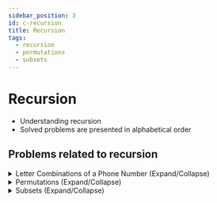 ```yaml
---
sidebar_position: 3 
id: c-recursion
title: Recursion
tags:
  - recursion
  - permutations
  - subsets
---
```



# Recursion

- Understanding recursion
- Solved problems are presented in alphabetical order

## Problems related to recursion 

<details> 
<summary> Letter Combinations of a Phone Number (Expand/Collapse) </summary> 

### [↗ Letter Combinations of a Phone Number](./d-backtracking.mdx)

</details>


<details> 
<summary> Permutations (Expand/Collapse) </summary> 

### [↗ See LeetCode Problem #46](https://leetcode.com/problems/permutations/)

<Tabs>
<TabItem value="java" label="Java">

```java showLineNumbers
import java.util.List;
import java.util.ArrayList;
import java.util.Deque;
import java.util.ArrayDeque;

public class Solution {
    public static List<List<Integer>> permute(int[] nums) {

        int leftIndex = 0;
        int matchedIndex = 0;

        List<Integer> matchedList = new ArrayList<>();
        List <List<Integer>> resultLists = new ArrayList<>();
                //  Output list of lists to be returned
        List<List<Integer>> outputPermutations = new ArrayList<>();

        //  Queue to create a list of all permutations
        Deque<List<Integer>> allPermutations = new ArrayDeque<>();

        //  Add (to the list of all permutations) an empty list first
        allPermutations.add(new ArrayList<>());

        for (int currentElement : nums) {

            int sizeAllPermutations = allPermutations.size();

            for (int i = 0; i < sizeAllPermutations; i++){
                //  Remove and store that last (old) permutation
                List<Integer> oldPermutation = allPermutations.poll();

                //  Create new permutation
                //  Add the currentElement at every index
                for (int j = 0; j <= oldPermutation.size(); j++) {

                    List<Integer> newPermutation = new ArrayList<>(oldPermutation);
                    newPermutation.add(j, currentElement);

                    if (newPermutation.size() == nums.length) {
                       outputPermutations.add(newPermutation);
                    } else {
                        allPermutations.add(newPermutation);
                    }

                }

            }

        }

        return outputPermutations;

    }

    public static void main(String[] args) {

        // Example 1:
        int[] nums1 = {1,2,3};
        //  O/P: [[1,2,3],[1,3,2],[2,1,3],[2,3,1],[3,1,2],[3,2,1]]

        // Example 2:
        int[] nums2 = {0,1};
        //  O/P: [[0,1],[1,0]]

        // Example 3:
        int[] nums3 = {1};
        //  O/P: [[1]]

        System.out.println(permute(nums1));
        System.out.println(permute(nums2));
        System.out.println(permute(nums3));

    }
}
```

</TabItem>
</Tabs>

</details>

<details> 
<summary> Subsets (Expand/Collapse) </summary> 

### [↗ See LeetCode Problem #78](https://leetcode.com/problems/subsets/)

<Tabs>
<TabItem value="java" label="Java">

```java showLineNumbers
import java.util.List;
import java.util.ArrayList;

public class Solution {
    //Given an integer array nums of unique elements, return all possible subsets (
    //the power set).
    //
    // The solution set must not contain duplicate subsets. Return the solution in
    //any order.
    //
    //
    // Example 1:
    //
    //
    //Input: nums = [1,2,3]
    //Output: [[],[1],[2],[1,2],[3],[1,3],[2,3],[1,2,3]]
    //
    //
    // Example 2:
    //
    //
    //Input: nums = [0]
    //Output: [[],[0]]
    //
    //
    //
    // Constraints:
    //
    //
    // 1 <= nums.length <= 10
    // -10 <= nums[i] <= 10
    // All the numbers of nums are unique.
    //
    //
    // Related Topics Array Backtracking Bit Manipulation 👍 11734 👎 170


//leetcode submit region begin(Prohibit modification and deletion)
//class Solution {
    public static List<List<Integer>> subsets(int[] nums) {

        //  Using Breadth First Search approach

        //  Declare the ouput set that is the set of all sets
        List<List<Integer>> outputSet = new ArrayList<>();

        //  Add an empty subset to the output list
        outputSet.add(new ArrayList<>());

        for (int currentElement : nums) {

            //  Store the size of the current output set
            int currentSize = outputSet.size();

            //  Add the current element to the existing subsets
            //      in the current output set
            for (int i = 0; i < currentSize; i++) {

                //  Declare the new subset created with current subset
                //      element from the output set
                List<Integer> newSubset =
                        new ArrayList<>(outputSet.get(i));

                //  Add the current element from the given array (nums)
                //      to the new subset
                newSubset.add(currentElement);

                //  Add the new subset to the output list
                outputSet.add(newSubset);

            }

        }

        return outputSet;
    }

    public static void main (String[] args) {
        // Example 1:
        int[] nums1 = {1,2,3};
        //  O/P: [[],[1],[2],[1,2],[3],[1,3],[2,3],[1,2,3]]

        // Example 2:
        int[] nums2 = {0};
        //  O/P: [[],[0]]

        System.out.println(subsets(nums1));
        System.out.println(subsets(nums2));

    }
}
```

</TabItem>
</Tabs>

</details>